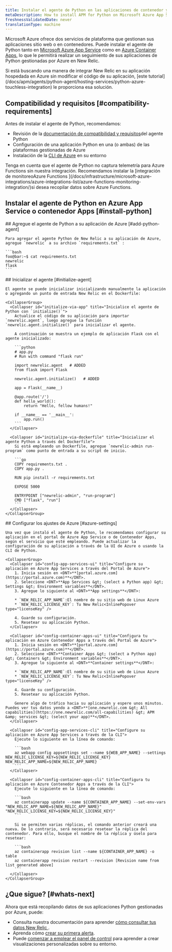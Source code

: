 ```yaml
---
title: Instalar el agente de Python en las aplicaciones de contenedor y App Service Microsoft Azure
metaDescription: How to install APM for Python on Microsoft Azure App Services and Container Apps.
freshnessValidatedDate: never
translationType: machine
---
```


Microsoft Azure ofrece dos servicios de plataforma que gestionan sus aplicaciones sitio web o en contenedores. Puede instalar el agente de Python tanto en [Microsoft Azure App Service](https://learn.microsoft.com/en-us/azure/app-service/overview) como en [Azure Container Apps](https://learn.microsoft.com/en-us/azure/container-apps/overview), lo que le permitirá realizar un seguimiento de sus aplicaciones de Python gestionadas por Azure en New Relic.

<Callout variant="tip" title="Enfoques alternativos">
  Si está buscando una manera de integrar New Relic en su aplicación hospedada en Azure sin modificar el código de su aplicación, [este tutorial](/docs/apm/agents/python-agent/hosting-services/python-azure-touchless-integration) le proporciona esa solución.
</Callout>

## Compatibilidad y requisitos [#compatibility-requirements]

Antes de instalar el agente de Python, recomendamos:

* Revisión de la [documentación de compatibilidad y requisitos](/docs/agents/python-agent/getting-started/compatibility-requirements-python-agent)del agente Python
* Configuración de una aplicación Python en una (o ambas) de las plataformas gestionadas de Azure
* Instalación de la [CLI de Azure](https://learn.microsoft.com/en-us/cli/azure/install-azure-cli-macos) en su entorno

<Callout variant="tip" title="Información">
  Tenga en cuenta que el agente de Python no captura telemetría para Azure Functions sin nuestra integración. Recomendamos instalar la [integración de monitoreoAzure Functions ](/docs/infrastructure/microsoft-azure-integrations/azure-integrations-list/azure-functions-monitoring-integration/)si desea recopilar datos sobre Azure Functions.
</Callout>

## Instalar el agente de Python en Azure App Service o contenedor Apps [#install-python]

<Steps>
  <Step>
    ## Agregue el agente de Python a su aplicación de Azure [#add-python-agent]

    Para agregar el agente Python de New Relic a su aplicación de Azure, agregue `newrelic` a su archivo `requirements.txt` :

    ```bash
    foo@bar:~$ cat requirements.txt 
    newrelic
    flask
    ```
  </Step>

  <Step>
    ## Inicializar el agente [#initialize-agent]

    El agente se puede inicializar inicializando manualmente la aplicación o agregando un punto de entrada New Relic en el Dockerfile:

    <CollapserGroup>
      <Collapser id="initialize-via-app" title="Inicialice el agente de Python con `initialize()`">
        Actualice el código de su aplicación para importar `newrelic.agent`, luego agregue la función `newrelic.agent.initialize()` para inicializar el agente.

        A continuación se muestra un ejemplo de aplicación Flask con el agente inicializado:

        ```python
        # app.py
        # Run with command "flask run"

        import newrelic.agent   # ADDED
        from flask import Flask

        newrelic.agent.initialize()   # ADDED

        app = Flask(__name__)

        @app.route('/')
        def hello_world():
            return "Hello, fellow humans!"

        if __name__ == '__main__':
            app.run()
        ```
      </Collapser>

      <Collapser id="initialize-via-dockerfile" title="Inicializar el agente Python a través del Dockerfile">
        Si está empleando un Dockerfile, agregue `newrelic-admin run-program` como punto de entrada a su script de inicio.

        ```go
        COPY requirements.txt .
        COPY app.py .

        RUN pip install -r requirements.txt

        EXPOSE 5000

        ENTRYPOINT ["newrelic-admin", "run-program"]
        CMD ["flask", "run"]
        ```
      </Collapser>
    </CollapserGroup>
  </Step>

  <Step>
    ## Configurar los ajustes de Azure [#azure-settings]

    Una vez que instaló el agente de Python, le recomendamos configurar su aplicación en el portal de Azure App Service o de Contenedor Apps, según el servicio que esté empleando. Puede actualizar la configuración de su aplicación a través de la UI de Azure o usando la CLI de Python.

    <CollapserGroup>
      <Collapser id="config-app-services-ui" title="Configure su aplicación en Azure App Services a través del Portal de Azure">
        1. Inicia sesión en <DNT>**[portal.azure.com](https://portal.azure.com)**</DNT>.
        2. Seleccione <DNT>**App Services &gt; (select a Python app) &gt; Settings &gt; Environment variables**</DNT>.
        3. Agregue lo siguiente al <DNT>**App settings**</DNT>:

        * `NEW_RELIC_APP_NAME`:El nombre de su sitio web de Linux Azure
        * `NEW_RELIC_LICENSE_KEY`: Tu New Relic<InlinePopover type="licenseKey" />

        4. Guarde su configuración.
        5. Resetear su aplicación Python.
      </Collapser>

      <Collapser id="config-container-apps-ui" title="Configura tu aplicación en Azure Contenedor Apps a través del Portal de Azure">
        1. Inicia sesión en <DNT>**[portal.azure.com](https://portal.azure.com)**</DNT>.
        2. Seleccione <DNT>**Container Apps &gt; (select a Python app) &gt; Containers &gt; Environment variables**</DNT>.
        3. Agregue lo siguiente al <DNT>**Container settings**</DNT>:

        * `NEW_RELIC_APP_NAME`:El nombre de su sitio web de Linux Azure
        * `NEW_RELIC_LICENSE_KEY`: Tu New Relic<InlinePopover type="licenseKey" />

        4. Guarde su configuración.
        5. Resetear su aplicación Python.

        Genere algo de tráfico hacia su aplicación y espere unos minutos. Puedes ver tus datos yendo a <DNT>**[one.newrelic.com &gt; All capabilities](https://one.newrelic.com/all-capabilities) &gt; APM &amp; services &gt; (select your app)**</DNT>.
      </Collapser>

      <Collapser id="config-app-services-cli" title="Configure su aplicación en Azure App Services a través de la CLI">
        Ejecute lo siguiente en la línea de comando:

        ```bash
        az webapp config appsettings set --name ${WEB_APP_NAME} --settings NEW_RELIC_LICENSE_KEY=${NEW_RELIC_LICENSE_KEY} NEW_RELIC_APP_NAME=${NEW_RELIC_APP_NAME}
        ```
      </Collapser>

      <Collapser id="config-container-apps-cli" title="Configura tu aplicación en Azure Contenedor Apps a través de la CLI">
        Ejecute lo siguiente en la línea de comando:

        ```bash
        az containerapp update --name ${CONTAINER_APP_NAME} --set-env-vars "NEW_RELIC_APP_NAME=${NEW_RELIC_APP_NAME}" "NEW_RELIC_LICENSE_KEY=${NEW_RELIC_LICENSE_KEY}"
        ```

        Si se permiten varias réplicas, el comando anterior creará una nueva. De lo contrario, será necesario resetear la réplica del contenedor. Para ello, busque el nombre de la réplica y úselo para resetear:

        ```bash
        az containerapp revision list --name ${CONTAINER_APP_NAME} -o table
        az containerapp revision restart --revision [Revision name from list generated above]
        ```
      </Collapser>
    </CollapserGroup>
  </Step>
</Steps>

## ¿Que sigue? [#whats-next]

Ahora que está recopilando datos de sus aplicaciones Python gestionadas por Azure, puede:

* Consulta nuestra documentación para aprender [cómo consultar tus datos New Relic ](/docs/query-your-data/explore-query-data/get-started/introduction-querying-new-relic-data).
* Aprenda cómo [crear su primera alerta](/docs/alerts/create-alert/create-alert-condition/alert-conditions).
* Puede [comenzar a emplear el panel de control](/docs/query-your-data/explore-query-data/dashboards/introduction-dashboards) para aprender a crear visualizaciones personalizadas sobre su entorno.